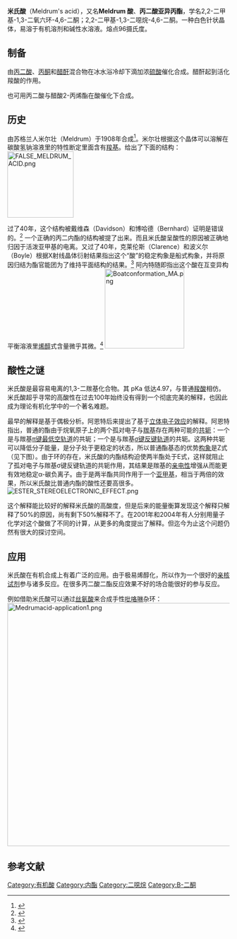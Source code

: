 {{Chembox
| ImageFileL1 = Meldrum's_acid.png
| ImageSizeL1 = 150px
| ImageFileR1 = Meldrum's_acid_3Dballs.png
| ImageSizeR1 = 150px
| ImageName = 米氏酸
| IUPACName = 2,2-dimethyl-1,3-dioxane-4,6-dione
| IUPACNameZh = 2,2-二甲基-1,3-二氧六环-4,6-二酮
| OtherNames = 
| Section1 = {{Chembox Identifiers
| CASNo = 2033-24-1
| CASNo_Ref = {{cascite|changed|??}}
|  Abbreviations  = 
|  EINECS  = 
|  PubChem  =  
|  SMILES  =  O=C1CC(=O)OC(C)(C)O1
|  InChI  = 
|  RTECS  = 
|  MeSHName  = 
|  ChEBI  = 
|  KEGG  = 
|  ATCCode_prefix  = 
|  ATCCode_suffix  = 
|  ATC_Supplemental  = |  ChemSpiderID_Ref  = {{chemspidercite|changed|chemspider}}|  ChemSpiderID  =  15418
|  InChI1  =  1/C6H8O4/c1-6(2)9-4(7)3-5(8)10-6/h3H2,1-2H3
|  InChIKey1  =  GXHFUVWIGNLZSC-UHFFFAOYAM
|  StdInChI_Ref  = {{stdinchicite|changed|chemspider}}|  StdInChI  =  1S/C6H8O4/c1-6(2)9-4(7)3-5(8)10-6/h3H2,1-2H3
|  StdInChIKey_Ref  = {{stdinchicite|changed|chemspider}}|  StdInChIKey  =  GXHFUVWIGNLZSC-UHFFFAOYSA-N
|  InChIKey  =  GXHFUVWIGNLZSC-UHFFFAOYAM
}}
| Section2 = {{Chembox Properties
| C=6|H=8|O=4
| MolarMass = 144.04
| Appearance = 白色针状晶体
| Density =
| MeltingPtC = 96
| Melting_notes =
| BoilingPt = 
| Boiling_notes =
| Solubility = 
| SolubleOther =
| Solvent = 丙酮，乙醇，碳酸氢钠溶液
| pKa = 4.97
| pKb = }}
| Section7 = {{Chembox Hazards
| EUClass =
| EUIndex =
| MainHazards =
| NFPA-H =
| NFPA-F =
| NFPA-R =
| NFPA-O =
| RPhrases =
| SPhrases =
| RSPhrases =
| FlashPt =
| Autoignition =
| ExploLimits =
| PEL = }}
}}

'''米氏酸'''（Meldrum's acid），又名'''Meldrum 酸'''、'''丙二酸亚异丙酯'''，学名2,2-二甲基-1,3-二氧六环-4,6-二酮；2,2-二甲基-1,3-二噁烷-4,6-二酮。一种白色针状晶体，易溶于有机溶剂和碱性水溶液。熔点96摄氏度。

==制备==
由[[丙二酸|丙二酸]]、[[丙酮|丙酮]]和[[醋酐|醋酐]]混合物在冰水浴冷却下滴加浓[[硫酸|硫酸]]催化合成。醋酐起到活化羧酸的作用。

也可用丙二酸与醋酸2-丙烯酯在酸催化下合成。

==历史==
由苏格兰人米尔壮（Meldrum）于1908年合成<ref>{{cite journal en| author = Meldrum, Andrew Norman | title = A β-lactonic acid from acetone and malonic acid | journal = Journal of the Chemical Society, Transactions | year = 1908 | volume = 93 | pages = 598 – 601 | doi = 10.1039/CT9089300598 | url = http://books.google.com/books?id=PMM3AAAAMAAJ&pg=PA598&lpg=PA598&dq=andrew+norman+meldrum&source=bl&ots=CWwxYIOx1H&sig=RdmyQg8u0G1PCoifuRGTdLvW_bM&hl=en&sa=X&oi=book_result&resnum=6&ct=result#PPA598,M2
}}</ref>。米尔壮根据这个晶体可以溶解在碳酸氢钠溶液里的特性断定里面含有[[羧基|羧基]]。给出了下面的结构：
[[File:FALSE_MELDRUM_ACID.png|150px]]

过了40年，这个结构被戴维森（Davidson）和博哈德（Bernhard）证明是错误的。<ref>{{cite journal en
| author = Davidson, David | coauthors = Bernhard, Sidney A. | title = The Structure of Meldrum's Supposed β-Lactonic Acid 
| journal = [[Journal_of_the_American_Chemical_Society|Journal of the American Chemical Society]] | year = 1948 | volume = 70 | number =10 | pages = 3426 – 3428 
| doi = 10.1021/ja01190a060}}</ref> 一个正确的丙二内酯的结构被提了出来。而且米氏酸呈酸性的原因被正确地归因于活泼亚甲基的电离。又过了40年，克莱伦斯（Clarence）和波义尔（Boyle）根据X射线晶体衍射结果指出这个“酸”的稳定构象是船式构象，并将原因归结为酯官能团为了维持平面结构的结果。<ref>{{cite journal en
| author = Clarence E. Pfluger and Paul D. Boyle
| title = Conformation and intermolecular interactions of Meldrum's acid: an X-ray structural investigation of 2,2-dimethyl-1,3-dioxane-4,6-dione
| journal = Journal of the Chemical Society, Transactions II
| year = 1985
| volume =  
| pages = 1547 – 1549 
| doi = 10.1039/P29850001547
| url =
}}</ref> 阿内特随即指出这个酸在互变异构平衡溶液里[[烯醇|烯醇]]式含量微乎其微。<ref>{{cite journal en
| author = Arnett, E. M.and Harrelson, J. A.
| title = 
| journal = Gazz. Chim. Ital.
| year = 1987
| volume =  117
| pages = 237
| doi = 
| url =
}}</ref>
[[File:Boatconformation_MA.png|180px]]

==酸性之谜==
米氏酸是最容易电离的1,3-二羰基化合物。其 pKa 低达4.97，与普通[[羧酸|羧酸]]相仿。米氏酸超乎寻常的高酸性在过去100年始终没有得到一个彻底完美的解释，也因此成为理论有机化学中的一个著名难题。

最早的解释是基于偶极分析。阿恩特后来提出了基于[[立体电子效应|立体电子效应]]的解释。阿恩特指出，普通的酯由于烷氧原子上的两个孤对电子与[[羰基|羰基]]存在两种可能的[[共轭|共轭]]：一个是与羰基[[π键|π键]][[最低空轨道|最低空轨道]]的共轭；一个是与羰基[[σ键|σ键]][[反键轨道|反键轨道]]的共轭。这两种共轭可以降低分子能量，是分子处于更稳定的状态，所以普通酯基态的优势[[构象|构象]]是Z式（见下图）。由于环的存在，米氏酸的内酯结构迫使两半酯处于E式，这样就阻止了孤对电子与羰基σ键反键轨道的共轭作用，其结果是羰基的[[亲电性|亲电性]]增强从而能更有效地稳定α-碳负离子。由于是两半酯共同作用于一个[[亚甲基|亚甲基]]，相当于两倍的效果，所以米氏酸比普通内酯的酸性还要高很多。
[[File:ESTER_STEREOELECTRONIC_EFFECT.png|center]]

这个解释能比较好的解释米氏酸的高酸度，但是后来的能量衡算发现这个解释只解释了50%的原因，尚有剩下50%解释不了。在2001年和2004年有人分别用量子化学对这个酸做了不同的计算，从更多的角度提出了解释。但迄今为止这个问题仍然有很大的探讨空间。

==应用==
米氏酸在有机合成上有着广泛的应用。由于极易烯醇化，所以作为一个很好的[[亲核试剂|亲核试剂]]参与诸多反应。在很多丙二酸二酯反应效果不好的场合能很好的参与反应。

例如借助米氏酸可以通过[[丝氨酸|丝氨酸]]来合成手性[[吡咯啉|吡咯啉]]杂环：
[[File:Medrumacid-application1.png|550px]]

==参考文献==
{{reflist}}

[[Category:有机酸|Category:有机酸]]
[[Category:内酯|Category:内酯]]
[[Category:二噁烷|Category:二噁烷]]
[[Category:Β-二酮|Category:Β-二酮]]